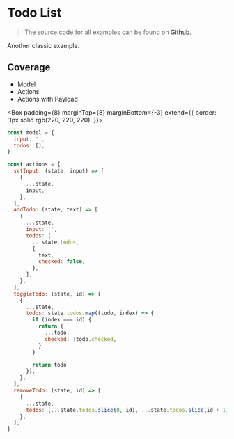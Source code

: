 # Todo List

> The source code for all examples can be found on [Github](https://github.com/robinweser/alveron/tree/master/website/examples/).

Another classic example.

## Coverage

- Model
- Actions
- Actions with Payload

<Box
  padding={8}
  marginTop={8}
  marginBottom={-3}
  extend={{ border: '1px solid rgb(220, 220, 220)' }}>
  <TodoList />
</Box>

```js
const model = {
  input: '',
  todos: [],
}

const actions = {
  setInput: (state, input) => [
    {
      ...state,
      input,
    },
  ],
  addTodo: (state, text) => [
    {
      ...state,
      input: '',
      todos: [
        ...state.todos,
        {
          text,
          checked: false,
        },
      ],
    },
  ],
  toggleTodo: (state, id) => [
    {
      ...state,
      todos: state.todos.map((todo, index) => {
        if (index === id) {
          return {
            ...todo,
            checked: !todo.checked,
          }
        }

        return todo
      }),
    },
  ],
  removeTodo: (state, id) => [
    {
      ...state,
      todos: [...state.todos.slice(0, id), ...state.todos.slice(id + 1)],
    },
  ],
}
```
